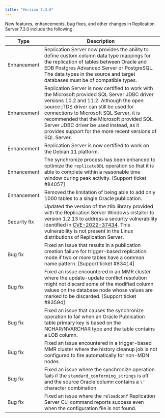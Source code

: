 ```yaml
---
title: "Version 7.3.0"
---
```



New features, enhancements, bug fixes, and other changes in Replication Server 7.3.0 include the following:

| Type    | Description |
| ------- |------------ |
| Enhancement  | Replication Server now provides the ability to define custom column data type mappings for the replication of tables between Oracle and EDB Postgres Advanced Server or PostgreSQL. The data types in the source and target databases must be of compatible types. |
| Enhancement  | Replication Server is now certified to work with the Microsoft provided SQL Server JDBC driver versions 10.2 and 11.2. Although the open source  jTDS driver can still be used for connections to Microsoft SQL Server, it is recommended that the Microsoft provided SQL Server JDBC driver be used instead, as it provides support for the more recent versions of SQL Server. |
| Enhancement  | Replication Server is now certified to work on the Debian 11 platform. |
| Enhancement  | The synchronize process has been enhanced to optimize the `replicateDDL` operation so that it is able to complete within a reasonable time window during peak activity. [Support ticket #84057] | 
| Enhancement  | Removed the limitation of being able to add only 1000 tables to a single Oracle publication. |
| Security fix | Updated the version of the zlib library provided with the Replication Server Windows installer to version 1.2.13 to address a security vulnerability identified in [CVE-2022-37434](https://nvd.nist.gov/vuln/detail/CVE-2022-37434). This vulnerability is not present in the Linux distributions of Replication Server. |
| Bug fix      | Fixed an issue that results in a publication creation failure for trigger-based replication mode if two or more tables have a common name pattern. [Support ticket #83414] |
| Bug fix      | Fixed an issue encountered in an MMR cluster where the update-update conflict resolution might not discard some of the modified column values on the database node whose values are marked to be discarded. [Support ticket #83594] |
| Bug fix      | Fixed an issue that causes the synchronize operation to fail when an Oracle Publication table primary key is based on the NCHAR/NVARCHAR type and the table contains a LOB column. |
| Bug fix      | Fixed an issue encountered in a trigger-based MMR cluster where the history cleanup job is not configured to fire automatically for non-MDN nodes. |
| Bug fix      | Fixed an issue where the synchronize operation fails if the `standard_conforming_strings` is off and the source Oracle column contains a `\’` character combination. |
| Bug fix      | Fixed an issue where the `reloadconf` Replication Server CLI command reports success even when the configuration file is not found. |
